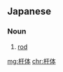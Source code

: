 ==Japanese==
{{ja-kanjitab|かん|たい|yomi=o}}

===Noun===
{{ja-noun|かんたい}}

# [[rod]] {{gloss|part of the retina of the eye}}

[[mg:杆体]]
[[chr:杆体]]